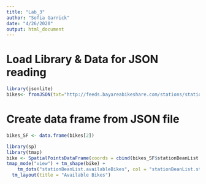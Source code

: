 ```yaml
---
title: "Lab_3"
author: "Sofia Garrick"
date: "4/26/2020"
output: html_document
---
```


# Load Library & Data for JSON reading  
```r
library(jsonlite)
bikes<- fromJSON(txt="http://feeds.bayareabikeshare.com/stations/stations.json")
```

# Create data frame from JSON file
```r
bikes_SF <- data.frame(bikes[2])
```

```r
library(sp)
library(tmap)
bike <- SpatialPointsDataFrame(coords = cbind(bikes_SF$stationBeanList.longitude, bikes_SF$stationBeanList.latitude), data = bikes_SF, proj4string = CRS("+init=epsg:4326"))
tmap_mode("view") + tm_shape(bike) +
    tm_dots("stationBeanList.availableBikes", col = "stationBeanList.stationName", alpha = 0.5,legend.show = FALSE) +
  tm_layout(title = "Available Bikes")
```